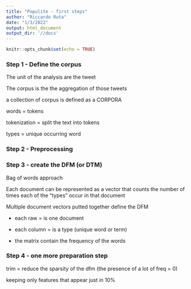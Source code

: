 ```yaml
---
title: "Populite - first steps"
author: "Riccardo Ruta"
date: "1/3/2022"
output: html_document
output_dir: '//docs'
---
```


```r
knitr::opts_chunk$set(echo = TRUE)
```

### Step 1 - Define the corpus

The unit of the analysis are the tweet

The corpus is the the aggregation of those tweets

a collection of corpus is defined as a CORPORA

words = tokens

tokenization = split the text into tokens

types = unique occurring word

### Step 2 - Preprocessing

### Step 3 - create the DFM (or DTM)

Bag of words approach

Each document can be represented as a vector that counts the number of times each of the "types" occur in that document

Multiple document vectors putted together define the DFM

-   each raw = is one document

-   each column = is a type (unique word or term)

-   the matrix contain the frequency of the words

### Step 4 - one more preparation step

trim = reduce the sparsity of the dfm (the presence of a lot of freq = 0)

keeping only features that appear just in 10%
